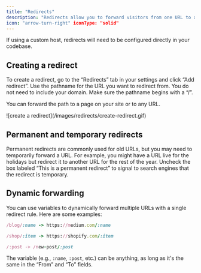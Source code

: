 ```yaml
---
title: "Redirects"
description: "Redirects allow you to forward visitors from one URL to another. They are commonly used when a live page is taken offline to direct visitors to a different URL and prevent them from encountering a broken link."
icon: "arrow-turn-right" iconType: "solid"
---
```


<Warning>
  If using a custom host, redirects will need to be configured directly in your
  codebase.
</Warning>

## Creating a redirect

To create a redirect, go to the “Redirects” tab in your settings and click “Add redirect”. Use the pathname for the URL you want to redirect from. You do not need to include your domain. Make sure the pathname begins with a “/”.

You can forward the path to a page on your site or to any URL.

<Frame>![create a redirect](/images/redirects/create-redirect.gif)</Frame>

## Permanent and temporary redirects

Permanent redirects are commonly used for old URLs, but you may need to temporarily forward a URL. For example, you might have a URL live for the holidays but redirect it to another URL for the rest of the year. Uncheck the box labeled “This is a permanent redirect” to signal to search engines that the redirect is temporary.

## Dynamic forwarding

You can use variables to dynamically forward multiple URLs with a single redirect rule. Here are some examples:

```ruby
/blog/:name -> https://medium.com/:name
```

```ruby
/shop/:item -> https://shopify.com/:item
```

```ruby
/:post -> /new-post/:post
```

The variable (e.g., `:name`, `:post`, etc.) can be anything, as long as it's the same in the “From” and “To” fields.
